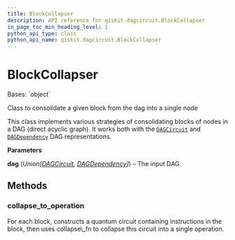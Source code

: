 ```yaml
---
title: BlockCollapser
description: API reference for qiskit.dagcircuit.BlockCollapser
in_page_toc_min_heading_level: 1
python_api_type: class
python_api_name: qiskit.dagcircuit.BlockCollapser
---
```


# BlockCollapser

<Class id="qiskit.dagcircuit.BlockCollapser" isDedicatedPage={true} github="https://github.com/qiskit/qiskit/tree/stable/0.23/qiskit/dagcircuit/collect_blocks.py" signature="BlockCollapser(dag)" modifiers="class">
  Bases: `object`

  Class to consolidate a given block from the dag into a single node

  This class implements various strategies of consolidating blocks of nodes in a DAG (direct acyclic graph). It works both with the [`DAGCircuit`](qiskit.dagcircuit.DAGCircuit "qiskit.dagcircuit.DAGCircuit") and [`DAGDependency`](qiskit.dagcircuit.DAGDependency "qiskit.dagcircuit.DAGDependency") DAG representations.

  **Parameters**

  **dag** (*Union\[*[*DAGCircuit*](qiskit.dagcircuit.DAGCircuit "qiskit.dagcircuit.DAGCircuit")*,* [*DAGDependency*](qiskit.dagcircuit.DAGDependency "qiskit.dagcircuit.DAGDependency")*]*) – The input DAG.

  ## Methods

  <span id="qiskit-dagcircuit-blockcollapser-collapse-to-operation" />

  ### collapse\_to\_operation

  <Function id="qiskit.dagcircuit.BlockCollapser.collapse_to_operation" signature="BlockCollapser.collapse_to_operation(blocks, collapse_fn)">
    For each block, constructs a quantum circuit containing instructions in the block, then uses collapse\_fn to collapse this circuit into a single operation.
  </Function>
</Class>

